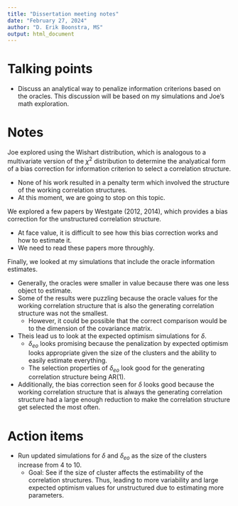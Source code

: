 ```yaml
---
title: "Dissertation meeting notes"
date: "February 27, 2024"
author: "D. Erik Boonstra, MS"
output: html_document
---
```


# Talking points

- Discuss an analytical way to penalize information criterions based on the oracles. This discussion will be based on my simulations and Joe's math exploration.

# Notes

Joe explored using the Wishart distribution, which is analogous to a multivariate version of the $\chi^{2}$ distribution to determine the analyatical form of a bias correction for information criterion to select a correlation structure.

- None of his work resulted in a penalty term which involved the structure of the working correlation structures.
- At this moment, we are going to stop on this topic.

We explored a few papers by Westgate (2012, 2014), which provides a bias correction for the unstructured correlation structure.

- At face value, it is difficult to see how this bias correction works and how to estimate it.
- We need to read  these papers more  throughly.

Finally, we looked at my simulations that include the oracle information estimates.

- Generally, the oracles were smaller in value because there was one less object to estimate.
- Some of the results were puzzling because the oracle values for the working correlation structure that is also the generating correlation structure was not the smallest.
  - However, it could be possible that the correct comparison would be to the dimension of the covariance matrix.
- Theis lead us to look at the expected optimism simulations for $\delta$. 
  - $\delta_{eo}$ looks promising because the penalization by expected optimism looks appropriate given the size of the clusters and the ability to easily estimate everything.
  - The selection properties of $\delta_{eo}$ look good for the generating correlation structure being AR(1).
- Additionally, the bias correction seen for $\delta$ looks good because the working correlation structure that is always the generating correlation structure had a large enough reduction to make the correlation structure get selected the most often.

# Action items

- Run updated simulations for $\delta$ and $\delta_{eo}$ as the size of the clusters increase from 4 to 10.
  - Goal: See if the size of cluster affects the estimability of the correlation structures. Thus, leading to more variability and large expected optimism values for unstructured due to estimating more parameters.